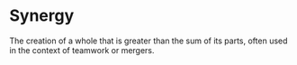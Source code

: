 # Synergy

The creation of a whole that is greater than the sum of its parts, often used in the context of teamwork or mergers.